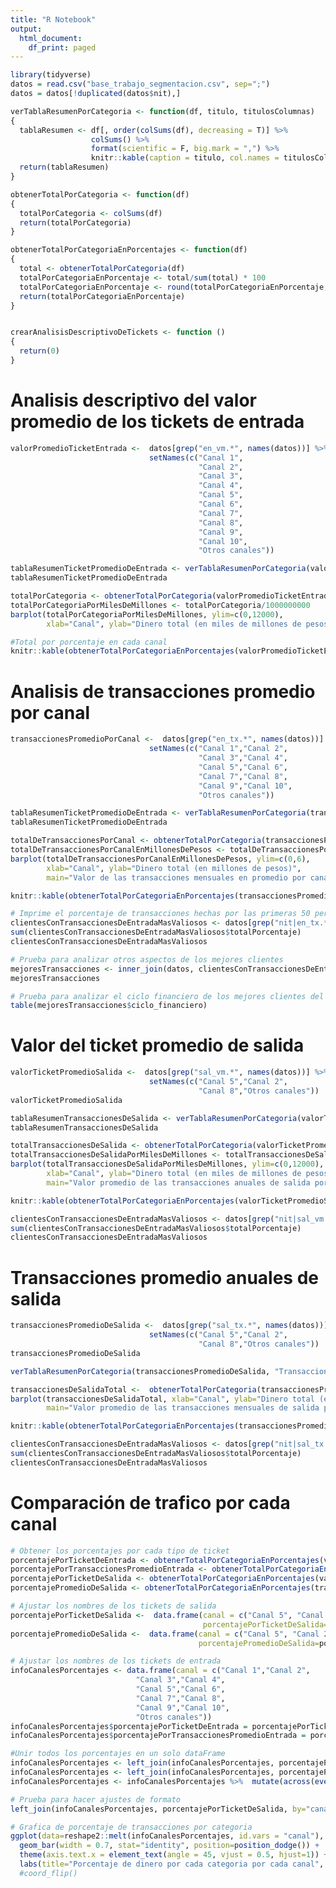 ```yaml
---
title: "R Notebook"
output:
  html_document:
    df_print: paged
---
```


```r
library(tidyverse)
datos = read.csv("base_trabajo_segmentacion.csv", sep=";") 
datos = datos[!duplicated(datos$nit),]
```

```r
verTablaResumenPorCategoria <- function(df, titulo, titulosColumnas)
{
  tablaResumen <- df[, order(colSums(df), decreasing = T)] %>%
                  colSums() %>% 
                  format(scientific = F, big.mark = ",") %>%
                  knitr::kable(caption = titulo, col.names = titulosColumnas )
  return(tablaResumen)
}

obtenerTotalPorCategoria <- function(df)
{
  totalPorCategoria <- colSums(df)
  return(totalPorCategoria)
}

obtenerTotalPorCategoriaEnPorcentajes <- function(df)
{
  total <- obtenerTotalPorCategoria(df)
  totalPorCategoriaEnPorcentaje <- total/sum(total) * 100
  totalPorCategoriaEnPorcentaje <- round(totalPorCategoriaEnPorcentaje, 2)
  return(totalPorCategoriaEnPorcentaje)
}


crearAnalisisDescriptivoDeTickets <- function () 
{
  return(0)
}

```


# Analisis descriptivo del valor promedio de los tickets de entrada


```r
valorPromedioTicketEntrada <-  datos[grep("en_vm.*", names(datos))] %>% 
                               setNames(c("Canal 1",
                                          "Canal 2",
                                          "Canal 3",
                                          "Canal 4",
                                          "Canal 5",
                                          "Canal 6",
                                          "Canal 7",
                                          "Canal 8",
                                          "Canal 9",
                                          "Canal 10",
                                          "Otros canales"))
```


```r
tablaResumenTicketPromedioDeEntrada <- verTablaResumenPorCategoria(valorPromedioTicketEntrada, "Valor promedio del ticket de entrada por canal", c("ValorTotalPorCanales"))
tablaResumenTicketPromedioDeEntrada
```


```r
totalPorCategoria <- obtenerTotalPorCategoria(valorPromedioTicketEntrada)
totalPorCategoriaPorMilesDeMillones <- totalPorCategoria/1000000000
barplot(totalPorCategoriaPorMilesDeMillones, ylim=c(0,12000),
        xlab="Canal", ylab="Dinero total (en miles de millones de pesos)", main="Valor en pesos de ticket promedio de entrada") 
```


```r
#Total por porcentaje en cada canal
knitr::kable(obtenerTotalPorCategoriaEnPorcentajes(valorPromedioTicketEntrada), caption="Porcentaje de ingresos por canal", col.names="Porcentaje por canal")
```




# Analisis de transacciones promedio por canal


```r
transaccionesPromedioPorCanal <-  datos[grep("en_tx.*", names(datos))] %>% 
                               setNames(c("Canal 1","Canal 2",
                                          "Canal 3","Canal 4",
                                          "Canal 5","Canal 6",
                                          "Canal 7","Canal 8",
                                          "Canal 9","Canal 10",
                                          "Otros canales"))
```

```r
tablaResumenTicketPromedioDeEntrada <- verTablaResumenPorCategoria(transaccionesPromedioPorCanal, "Transacciones promedio de entrada por canal", c("Valor total por canal"))
tablaResumenTicketPromedioDeEntrada
```



```r
totalDeTransaccionesPorCanal <- obtenerTotalPorCategoria(transaccionesPromedioPorCanal)
totalDeTransaccionesPorCanalEnMillonesDePesos <- totalDeTransaccionesPorCanal/1000000
barplot(totalDeTransaccionesPorCanalEnMillonesDePesos, ylim=c(0,6),
        xlab="Canal", ylab="Dinero total (en millones de pesos)", 
        main="Valor de las transacciones mensuales en promedio por canal") 
```

```r
knitr::kable(obtenerTotalPorCategoriaEnPorcentajes(transaccionesPromedioPorCanal), caption="Porcentaje de transacciones por canal", col.names="Porcentaje por canal")
```


```r
# Imprime el porcentaje de transacciones hechas por las primeras 50 personas
clientesConTransaccionesDeEntradaMasValiosos <- datos[grep("nit|en_tx.*", names(datos))]  %>%  mutate(total = rowSums(select(.,contains("en_tx")))) %>% arrange(desc(total)) %>% mutate(totalPorcentaje= total/sum(total)*100 ) %>% head(n=50) 
sum(clientesConTransaccionesDeEntradaMasValiosos$totalPorcentaje)
clientesConTransaccionesDeEntradaMasValiosos
```

```r
# Prueba para analizar otros aspectos de los mejores clientes 
mejoresTransacciones <- inner_join(datos, clientesConTransaccionesDeEntradaMasValiosos, by=c("nit" = "nit"))
mejoresTransacciones
```

```r
# Prueba para analizar el ciclo financiero de los mejores clientes del ticket de entrada 
table(mejoresTransacciones$ciclo_financiero)
```
# Valor del ticket promedio de salida

```r
valorTicketPromedioSalida <-  datos[grep("sal_vm.*", names(datos))] %>% 
                               setNames(c("Canal 5","Canal 2",
                                          "Canal 8","Otros canales"))
valorTicketPromedioSalida
```


```r
tablaResumenTransaccionesDeSalida <- verTablaResumenPorCategoria(valorTicketPromedioSalida, "Valor promedio del ticket de salida por canal", c("ValorTotalPorCanales"))
tablaResumenTransaccionesDeSalida
```


```r
totalTransaccionesDeSalida <- obtenerTotalPorCategoria(valorTicketPromedioSalida)
totalTransaccionesDeSalidaPorMilesDeMillones <- totalTransaccionesDeSalida/1000000000
barplot(totalTransaccionesDeSalidaPorMilesDeMillones, ylim=c(0,12000),
        xlab="Canal", ylab="Dinero total (en miles de millones de pesos)", 
        main="Valor promedio de las transacciones anuales de salida por canal") 
```



```r
knitr::kable(obtenerTotalPorCategoriaEnPorcentajes(valorTicketPromedioSalida), caption="Porcentaje de ingresos por canal", col.names="Porcentaje por canal")
```

```r
clientesConTransaccionesDeEntradaMasValiosos <- datos[grep("nit|sal_vm.*", names(datos))]  %>%  mutate(total = rowSums(select(.,contains("sal_vm")))) %>% arrange(desc(total)) %>% mutate(totalPorcentaje= total/sum(total)*100 ) %>% head(n=300) 
sum(clientesConTransaccionesDeEntradaMasValiosos$totalPorcentaje)
clientesConTransaccionesDeEntradaMasValiosos
```



# Transacciones promedio anuales de salida  


```r
transaccionesPromedioDeSalida <-  datos[grep("sal_tx.*", names(datos))] %>% 
                               setNames(c("Canal 5","Canal 2",
                                          "Canal 8","Otros canales"))
transaccionesPromedioDeSalida
```


```r
verTablaResumenPorCategoria(transaccionesPromedioDeSalida, "Transacciones promedio de salida", "Dinero total de salida")
```

```r
transaccionesDeSalidaTotal <-  obtenerTotalPorCategoria(transaccionesPromedioDeSalida)
barplot(transaccionesDeSalidaTotal, xlab="Canal", ylab="Dinero total (en miles de millones de pesos)", ylim = c(0, 2000000),
        main="Valor promedio de las transacciones mensuales de salida por canal")
```


```r

knitr::kable(obtenerTotalPorCategoriaEnPorcentajes(transaccionesPromedioDeSalida), caption="Porcentaje de valor mensual por canal", col.names="Porcentaje por canal")
```




```r
clientesConTransaccionesDeEntradaMasValiosos <- datos[grep("nit|sal_tx.*", names(datos))]  %>%  mutate(total = rowSums(select(.,contains("sal_tx")))) %>% arrange(desc(total)) %>% mutate(totalPorcentaje= total/sum(total)*100 ) %>% head(n=300) 
sum(clientesConTransaccionesDeEntradaMasValiosos$totalPorcentaje)
clientesConTransaccionesDeEntradaMasValiosos
```


# Comparación de trafico por cada canal



```r
# Obtener los porcentajes por cada tipo de ticket
porcentajePorTicketDeEntrada <- obtenerTotalPorCategoriaEnPorcentajes(valorPromedioTicketEntrada)
porcentajePorTransaccionesPromedioEntrada <- obtenerTotalPorCategoriaEnPorcentajes(transaccionesPromedioPorCanal)
porcentajePorTicketDeSalida <- obtenerTotalPorCategoriaEnPorcentajes(valorTicketPromedioSalida)
porcentajePromedioDeSalida <- obtenerTotalPorCategoriaEnPorcentajes(transaccionesPromedioDeSalida)
```

```r
# Ajustar los nombres de los tickets de salida
porcentajePorTicketDeSalida <-  data.frame(canal = c("Canal 5", "Canal 2", "Canal 8", "Otros canales"),
                                           porcentajePorTicketDeSalida=porcentajePorTicketDeSalida)
porcentajePromedioDeSalida <-  data.frame(canal = c("Canal 5", "Canal 2", "Canal 8", "Otros canales"),
                                          porcentajePromedioDeSalida=porcentajePromedioDeSalida)
```

```r
# Ajustar los nombres de los tickets de entrada
infoCanalesPorcentajes <- data.frame(canal = c("Canal 1","Canal 2",
                            "Canal 3","Canal 4",
                            "Canal 5","Canal 6",
                            "Canal 7","Canal 8",
                            "Canal 9","Canal 10",
                            "Otros canales"))
infoCanalesPorcentajes$porcentajePorTicketDeEntrada = porcentajePorTicketDeEntrada
infoCanalesPorcentajes$porcentajePorTransaccionesPromedioEntrada = porcentajePorTransaccionesPromedioEntrada
```

```r
#Unir todos los porcentajes en un solo dataFrame
infoCanalesPorcentajes <- left_join(infoCanalesPorcentajes, porcentajePorTicketDeSalida, by="canal") 
infoCanalesPorcentajes <- left_join(infoCanalesPorcentajes, porcentajePromedioDeSalida, by="canal") 
infoCanalesPorcentajes <- infoCanalesPorcentajes %>%  mutate(across(everything(), .fns = ~replace_na(.,0))) 
```


```r
# Prueba para hacer ajustes de formato
left_join(infoCanalesPorcentajes, porcentajePorTicketDeSalida, by="canal") %>% mutate_all(funs(replace_na(.,0)))
```




```r
# Grafica de porcentaje de transacciones por categoria
ggplot(data=reshape2::melt(infoCanalesPorcentajes, id.vars = "canal"), aes(x=canal, y=value, fill=variable)) +
  geom_bar(width = 0.7, stat="identity", position=position_dodge()) + 
  theme(axis.text.x = element_text(angle = 45, vjust = 0.5, hjust=1)) +
  labs(title="Porcentaje de dinero por cada categoria por cada canal", x="Canales", y="Porcentaje") 
  #coord_flip()
```















